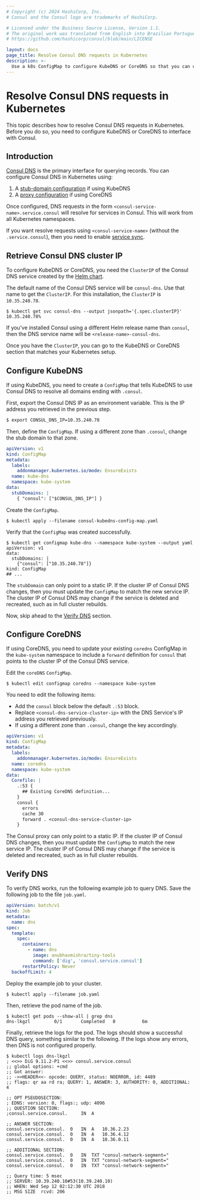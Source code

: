 ```yaml
---
# Copyright (c) 2024 HashiCorp, Inc.
# Consul and the Consul logo are trademarks of HashiCorp.

# Licensed under the Business Source License, Version 1.1.
# The original work was translated from English into Brazilian Portuguese.
# https://github.com/hashicorp/consul/blob/main/LICENSE

layout: docs
page_title: Resolve Consul DNS requests in Kubernetes
description: >-
  Use a k8s ConfigMap to configure KubeDNS or CoreDNS so that you can use Consul's `<service-name>.service.consul` syntax for queries and other DNS requests. In Kubernetes, this process uses either stub-domain or proxy configuration.
---
```


# Resolve Consul DNS requests in Kubernetes

This topic describes how to resolve Consul DNS requests in Kubernetes. Before you do so, you need to configure KubeDNS or CoreDNS to interface with Consul.

## Introduction

[Consul DNS](/consul/docs/discover/dns) is the primary interface for querying records. You can configure Consul DNS in Kubernetes using:

1. A [stub-domain configuration](https://kubernetes.io/docs/tasks/administer-cluster/dns-custom-nameservers/#configure-stub-domain-and-upstream-dns-servers) if using KubeDNS
1. A [proxy configuration](https://coredns.io/plugins/forward/) if using CoreDNS

Once configured, DNS requests in the form `<consul-service-name>.service.consul` will resolve for services in Consul. This will work from all Kubernetes namespaces.

If you want resolve requests using `<consul-service-name>` (without the `.service.consul`), then you need to enable [service sync](/consul/docs/register/service/k8s/service-sync#consul-to-kubernetes).

## Retrieve Consul DNS cluster IP

To configure KubeDNS or CoreDNS, you need the `ClusterIP` of the Consul DNS service created by the [Helm chart](/consul/docs/reference/k8s/helm).

The default name of the Consul DNS service will be `consul-dns`. Use that name to get the `ClusterIP`. For this installation, the `ClusterIP` is `10.35.240.78`.

```shell-session
$ kubectl get svc consul-dns --output jsonpath='{.spec.clusterIP}'
10.35.240.78%
```

If you've installed Consul using a different Helm release name than `consul`, then the DNS service name will be `<release-name>-consul-dns`.

Once you have the `ClusterIP`, you can go to the KubeDNS or CoreDNS section that matches your Kubernetes setup.

## Configure KubeDNS

If using KubeDNS, you need to create a `ConfigMap` that tells KubeDNS to use Consul DNS to resolve all domains ending with `.consul`.

First, export the Consul DNS IP as an environment variable. This is the IP address you retrieved in the previous step.

```bash
$ export CONSUL_DNS_IP=10.35.240.78
```

Then, define the `ConfigMap`. If using a different zone than `.consul`, change the stub domain to that zone.

<CodeBlockConfig filename="consul-kubedns-config-map.yaml">

```yaml
apiVersion: v1
kind: ConfigMap
metadata:
  labels:
    addonmanager.kubernetes.io/mode: EnsureExists
  name: kube-dns
  namespace: kube-system
data:
  stubDomains: |
    { "consul": ["$CONSUL_DNS_IP"] }
```

</CodeBlockConfig>

Create the `ConfigMap`.

```shell-session
$ kubectl apply --filename consul-kubedns-config-map.yaml
```

Verify that the `ConfigMap` was created successfully.

```shell-session
$ kubectl get configmap kube-dns --namespace kube-system --output yaml
apiVersion: v1
data:
  stubDomains: |
    {"consul": ["10.35.240.78"]}
kind: ConfigMap
## ...
```

The `stubDomain` can only point to a static IP. If the cluster IP of Consul DNS changes, then you must update the `ConfigMap` to match the new service IP. The cluster IP of Consul DNS may change if the service is deleted and recreated, such as in full cluster rebuilds.

Now, skip ahead to the [Verify DNS](#verify-dns) section.

## Configure CoreDNS

If using CoreDNS, you need to update your existing `coredns` ConfigMap in the `kube-system` namespace to include a `forward` definition for `consul` that points to the cluster IP of the Consul DNS service.

Edit the `coreDNS` `ConfigMap`.

```shell-session
$ kubectl edit configmap coredns --namespace kube-system
```

You need to edit the following items:

- Add the `consul` block below the default `.:53` block.
- Replace `<consul-dns-service-cluster-ip>` with the DNS Service's IP address you retrieved previously.
- If using a different zone than `.consul`, change the key accordingly.

<CodeBlockConfig highlight="13-17">

```yaml
apiVersion: v1
kind: ConfigMap
metadata:
  labels:
    addonmanager.kubernetes.io/mode: EnsureExists
  name: coredns
  namespace: kube-system
data:
  Corefile: |
    .:53 {
      ## Existing CoreDNS definition...
    }
    consul {
      errors
      cache 30
      forward . <consul-dns-service-cluster-ip>
    }
```

</CodeBlockConfig>

The Consul proxy can only point to a static IP. If the cluster IP of Consul DNS changes, then you must update the `ConfigMap` to match the new service IP. The cluster IP of Consul DNS may change if the service is deleted and recreated, such as in full cluster rebuilds.

## Verify DNS

To verify DNS works, run the following example job to query DNS. Save the following job to the file `job.yaml`.

<CodeBlockConfig filename="job.yaml">

```yaml
apiVersion: batch/v1
kind: Job
metadata:
  name: dns
spec:
  template:
    spec:
      containers:
        - name: dns
          image: anubhavmishra/tiny-tools
          command: ['dig', 'consul.service.consul']
      restartPolicy: Never
  backoffLimit: 4
```

</CodeBlockConfig>

Deploy the example job to your cluster.

```shell-session
$ kubectl apply --filename job.yaml
```

Then, retrieve the pod name of the job.

```shell-session
$ kubectl get pods --show-all | grep dns
dns-lkgzl         0/1       Completed   0          6m
```

Finally, retrieve the logs for the pod. The logs should show a successful DNS query, something similar to the following. If the logs show any errors, then DNS is not configured properly.

```shell-session
$ kubectl logs dns-lkgzl
; <<>> DiG 9.11.2-P1 <<>> consul.service.consul
;; global options: +cmd
;; Got answer:
;; ->>HEADER<<- opcode: QUERY, status: NOERROR, id: 4489
;; flags: qr aa rd ra; QUERY: 1, ANSWER: 3, AUTHORITY: 0, ADDITIONAL: 4

;; OPT PSEUDOSECTION:
; EDNS: version: 0, flags:; udp: 4096
;; QUESTION SECTION:
;consul.service.consul.		IN	A

;; ANSWER SECTION:
consul.service.consul.	0	IN	A	10.36.2.23
consul.service.consul.	0	IN	A	10.36.4.12
consul.service.consul.	0	IN	A	10.36.0.11

;; ADDITIONAL SECTION:
consul.service.consul.	0	IN	TXT	"consul-network-segment="
consul.service.consul.	0	IN	TXT	"consul-network-segment="
consul.service.consul.	0	IN	TXT	"consul-network-segment="

;; Query time: 5 msec
;; SERVER: 10.39.240.10#53(10.39.240.10)
;; WHEN: Wed Sep 12 02:12:30 UTC 2018
;; MSG SIZE  rcvd: 206
```
